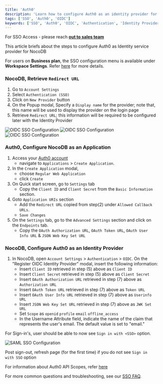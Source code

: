 ```yaml
---
title: 'Auth0'
description: 'Learn how to configure Auth0 as an identity provider for NocoDB.'
tags: ['SSO', 'Auth0', 'OIDC']
keywords: ['SSO', 'Auth0', 'OIDC', 'Authentication', 'Identity Provider']
---
```


<Callout type="info">For SSO Access - please reach [**out to sales team**](https://cal.com/nocodb)</Callout>

This article briefs about the steps to configure Auth0 as Identity service provider for NocoDB

<Callout type="info">For users on **Business plan**, the SSO configuration menu is available under **Workspace Settings**.
    Refer [here](/docs/product-docs/account-settings/authentication#business-plan) for more details.</Callout>

### NocoDB, Retrieve `Redirect URL`
1. Go to `Account Settings`
2. Select `Authentication (SSO)`
3. Click on `New Provider` button
4. On the Popup modal, Specify a `Display name` for the provider; note that, this name will be used to display the provider on the login page
5. Retrieve `Redirect URL`; this information will be required to be configured later with the Identity Provider

![OIDC SSO Configuration](/img/v2/account-settings/SSO-1.png)
![OIDC SSO Configuration](/img/v2/account-settings/OIDC-2.png)
![OIDC SSO Configuration](/img/v2/account-settings/OIDC-3.png)


### Auth0, Configure NocoDB as an Application
1. Access your [Auth0 account](https://auth0.com/)
    - navigate to `Applications` > `Create Application`.
2. In the `Create Application` modal,
    - choose `Regular Web Application`
    - click `Create`
3. On Quick start screen, go to `Settings` tab
    - Copy the `Client ID` and `Client Secret` from the `Basic Information` section.
4. Goto `Application URIs` section
    - Add the `Redirect URL` copied from step(2) under `Allowed Callback URLs`.
    - `Save Changes`
5. On the `Settings` tab, go to the `Advanced Settings` section and click on the `Endpoints` tab.
    - Copy the `OAuth Authorization URL`, `OAuth Token URL`, `OAuth User Info URL` & `JSON Web Key Set URL`

### NocoDB, Configure Auth0 as an Identity Provider
1. In NocoDB, open `Account Settings` > `Authentication` > `OIDC`. On the "Register OIDC Identity Provider" modal, insert the following information:
    - Insert `Client ID` retrieved in step (5) above as `Client ID`
    - Insert `Client Secret` retrieved in step (5) above as `Client Secret`
    - Insert `OAuth Authorization URL` retrieved in step (7) above as `Authorization URL`
    - Insert `OAuth Token URL` retrieved in step (7) above as `Token URL`
    - Insert `OAuth User Info URL` retrieved in step (7) above as `Userinfo URL`
    - Insert `JSON Web Key Set URL` retrieved in step (7) above as `JWK Set URL`
    - Set `Scope` as `openid` `profile` `email` `offline_access`
    - In the Username Attribute field, indicate the name of the claim that represents the user's email. The default value is set to "email."

For Sign-in's, user should be able to now see `Sign in with <SSO>` option.

![SAML SSO Configuration](/img/v2/account-settings/SSO-SignIn.png)


<Callout type="info">Post sign-out, refresh page (for the first time) if you do not see `Sign in with SSO` option</Callout>

For information about Auth0 API Scopes, refer [here](https://auth0.com/docs/secure/tokens/refresh-tokens)

<Callout type="info">For more common questions and troubleshooting, see our [SSO FAQ](/account-settings/authentication/FAQs).</Callout>
